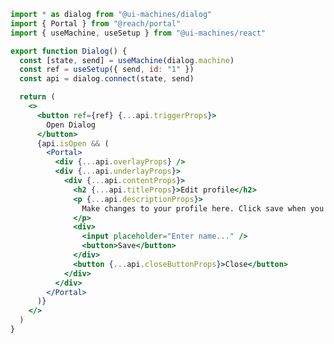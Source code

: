 ```jsx
import * as dialog from "@ui-machines/dialog"
import { Portal } from "@reach/portal"
import { useMachine, useSetup } from "@ui-machines/react"

export function Dialog() {
  const [state, send] = useMachine(dialog.machine)
  const ref = useSetup({ send, id: "1" })
  const api = dialog.connect(state, send)

  return (
    <>
      <button ref={ref} {...api.triggerProps}>
        Open Dialog
      </button>
      {api.isOpen && (
        <Portal>
          <div {...api.overlayProps} />
          <div {...api.underlayProps}>
            <div {...api.contentProps}>
              <h2 {...api.titleProps}>Edit profile</h2>
              <p {...api.descriptionProps}>
                Make changes to your profile here. Click save when you are done.
              </p>
              <div>
                <input placeholder="Enter name..." />
                <button>Save</button>
              </div>
              <button {...api.closeButtonProps}>Close</button>
            </div>
          </div>
        </Portal>
      )}
    </>
  )
}
```
